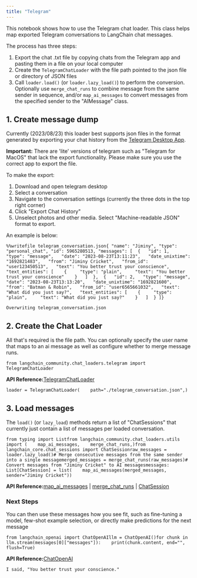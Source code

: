```yaml
---
title: "Telegram"
---
```


This notebook shows how to use the Telegram chat loader. This class helps map exported Telegram conversations to LangChain chat messages.

The process has three steps:

1. Export the chat .txt file by copying chats from the Telegram app and pasting them in a file on your local computer
2. Create the `TelegramChatLoader` with the file path pointed to the json file or directory of JSON files
3. Call `loader.load()` (or `loader.lazy_load()`) to perform the conversion. Optionally use `merge_chat_runs` to combine message from the same sender in sequence, and/or `map_ai_messages` to convert messages from the specified sender to the "AIMessage" class.

## 1. Create message dump

Currently (2023/08/23) this loader best supports json files in the format generated by exporting your chat history from the [Telegram Desktop App](https://desktop.telegram.org/).

**Important:** There are 'lite' versions of telegram such as "Telegram for MacOS" that lack the export functionality. Please make sure you use the correct app to export the file.

To make the export:

1. Download and open telegram desktop
2. Select a conversation
3. Navigate to the conversation settings (currently the three dots in the top right corner)
4. Click "Export Chat History"
5. Unselect photos and other media. Select "Machine-readable JSON" format to export.

An example is below:

```
%%writefile telegram_conversation.json{ "name": "Jiminy", "type": "personal_chat", "id": 5965280513, "messages": [  {   "id": 1,   "type": "message",   "date": "2023-08-23T13:11:23",   "date_unixtime": "1692821483",   "from": "Jiminy Cricket",   "from_id": "user123450513",   "text": "You better trust your conscience",   "text_entities": [    {     "type": "plain",     "text": "You better trust your conscience"    }   ]  },  {   "id": 2,   "type": "message",   "date": "2023-08-23T13:13:20",   "date_unixtime": "1692821600",   "from": "Batman & Robin",   "from_id": "user6565661032",   "text": "What did you just say?",   "text_entities": [    {     "type": "plain",     "text": "What did you just say?"    }   ]  } ]}
```

```
Overwriting telegram_conversation.json
```

## 2. Create the Chat Loader

All that's required is the file path. You can optionally specify the user name that maps to an ai message as well as configure whether to merge message runs.

```
from langchain_community.chat_loaders.telegram import TelegramChatLoader
```

**API Reference:**[TelegramChatLoader](https://python.langchain.com/api_reference/community/chat_loaders/langchain_community.chat_loaders.telegram.TelegramChatLoader.html)

```
loader = TelegramChatLoader(    path="./telegram_conversation.json",)
```

## 3. Load messages

The `load()` (or `lazy_load`) methods return a list of "ChatSessions" that currently just contain a list of messages per loaded conversation.

```
from typing import Listfrom langchain_community.chat_loaders.utils import (    map_ai_messages,    merge_chat_runs,)from langchain_core.chat_sessions import ChatSessionraw_messages = loader.lazy_load()# Merge consecutive messages from the same sender into a single messagemerged_messages = merge_chat_runs(raw_messages)# Convert messages from "Jiminy Cricket" to AI messagesmessages: List[ChatSession] = list(    map_ai_messages(merged_messages, sender="Jiminy Cricket"))
```

**API Reference:**[map\_ai\_messages](https://python.langchain.com/api_reference/community/chat_loaders/langchain_community.chat_loaders.utils.map_ai_messages.html) | [merge\_chat\_runs](https://python.langchain.com/api_reference/community/chat_loaders/langchain_community.chat_loaders.utils.merge_chat_runs.html) | [ChatSession](https://python.langchain.com/api_reference/core/chat_sessions/langchain_core.chat_sessions.ChatSession.html)

### Next Steps

You can then use these messages how you see fit, such as fine-tuning a model, few-shot example selection, or directly make predictions for the next message

```
from langchain_openai import ChatOpenAIllm = ChatOpenAI()for chunk in llm.stream(messages[0]["messages"]):    print(chunk.content, end="", flush=True)
```

**API Reference:**[ChatOpenAI](https://python.langchain.com/api_reference/openai/chat_models/langchain_openai.chat_models.base.ChatOpenAI.html)

```
I said, "You better trust your conscience."
```
